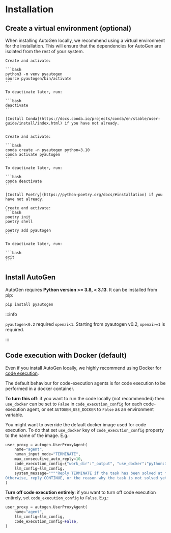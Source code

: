 
# Installation

## Create a virtual environment (optional)

When installing AutoGen locally, we recommend using a virtual environment for the installation. This will ensure that the dependencies for AutoGen are isolated from the rest of your system.

<Tabs>
  <TabItem value="venv" label="venv" default>

    Create and activate:

    ```bash
    python3 -m venv pyautogen
    source pyautogen/bin/activate
    ```

    To deactivate later, run:

    ```bash
    deactivate
    ```

  </TabItem>
  <TabItem value="conda" label="Conda">

    [Install Conda](https://docs.conda.io/projects/conda/en/stable/user-guide/install/index.html) if you have not already.


    Create and activate:

    ```bash
    conda create -n pyautogen python=3.10
    conda activate pyautogen
    ```

    To deactivate later, run:

    ```bash
    conda deactivate
    ```

  </TabItem>
  <TabItem value="poetry" label="Poetry">

    [Install Poetry](https://python-poetry.org/docs/#installation) if you have not already.

    Create and activate:
    ```bash
    poetry init
    poetry shell

    poetry add pyautogen
    ```

    To deactivate later, run:

    ```bash
    exit
    ```

  </TabItem>
</Tabs>

## Install AutoGen

AutoGen requires **Python version >= 3.8, < 3.13**. It can be installed from pip:

```bash
pip install pyautogen
```

:::info

`pyautogen<0.2` required `openai<1`. Starting from pyautogen v0.2, `openai>=1` is required.

:::


## Code execution with Docker (default)

Even if you install AutoGen locally, we highly recommend using Docker for [code execution](FAQ.mdx#code-execution).

The default behaviour for code-execution agents is for code execution to be performed in a docker container.

**To turn this off**: if you want to run the code locally (not recommended) then `use_docker` can be set to `False` in `code_execution_config` for each code-execution agent, or set `AUTOGEN_USE_DOCKER` to `False` as an environment variable.

You might want to override the default docker image used for code execution. To do that set `use_docker` key of `code_execution_config` property to the name of the image. E.g.:

```python
user_proxy = autogen.UserProxyAgent(
    name="agent",
    human_input_mode="TERMINATE",
    max_consecutive_auto_reply=10,
    code_execution_config={"work_dir":"_output", "use_docker":"python:3"},
    llm_config=llm_config,
    system_message=""""Reply TERMINATE if the task has been solved at full satisfaction.
Otherwise, reply CONTINUE, or the reason why the task is not solved yet."""
)
```

**Turn off code execution entirely**: if you want to turn off code execution entirely, set `code_execution_config` to `False`. E.g.:

```python
user_proxy = autogen.UserProxyAgent(
    name="agent",
    llm_config=llm_config,
    code_execution_config=False,
)
```

